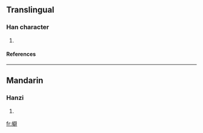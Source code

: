 {{see|蘗}}

==Translingual==
===Han character===
{{Han char|rn=75|rad=木|as=13|sn=17|four=|canj=木尸口十 (DSRJ)}}
# {{defn|Han|sort=木13}}
====References====
{{Han ref|kx=0557.050|dkj=15670|dj=0946.120|hdz=21306.010|uh=6A98|ud=27288}}

----
==Mandarin==
===Hanzi===
{{cmn-hanzi|pin=[[bì]] (bi4), [[gùi]] (gui4), [[huì]] (hui4)|wg=pi<sup>4</sup>, kuei<sup>4</sup>, hui<sup>4</sup>}}
# {{defn|Mandarin}}

[[fr:檘]]